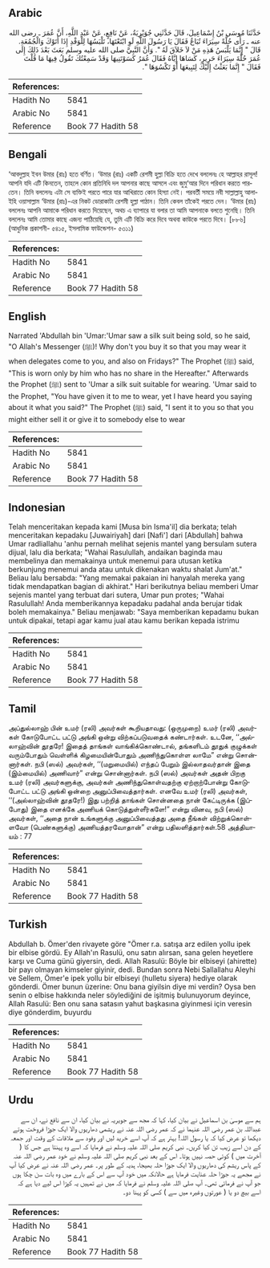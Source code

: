 ## Arabic


<div dir="rtl" lang="ar" style={{fontSize:'larger',backgroundColor:'#f8f9fa',padding:20}}>
حَدَّثَنَا مُوسَى بْنُ إِسْمَاعِيلَ، قَالَ حَدَّثَنِي جُوَيْرِيَةُ، عَنْ نَافِعٍ، عَنْ عَبْدِ اللَّهِ، أَنَّ عُمَرَ ـ رضى الله عنه ـ رَأَى حُلَّةً سِيَرَاءَ تُبَاعُ فَقَالَ يَا رَسُولَ اللَّهِ لَوِ ابْتَعْتَهَا، تَلْبَسُهَا لِلْوَفْدِ إِذَا أَتَوْكَ وَالْجُمُعَةِ‏.‏ قَالَ ‏"‏ إِنَّمَا يَلْبَسُ هَذِهِ مَنْ لاَ خَلاَقَ لَهُ ‏"‏‏.‏ وَأَنَّ النَّبِيَّ صلى الله عليه وسلم بَعَثَ بَعْدَ ذَلِكَ إِلَى عُمَرَ حُلَّةَ سِيَرَاءَ حَرِيرٍ، كَسَاهَا إِيَّاهُ فَقَالَ عُمَرُ كَسَوْتَنِيهَا وَقَدْ سَمِعْتُكَ تَقُولُ فِيهَا مَا قُلْتَ فَقَالَ ‏"‏ إِنَّمَا بَعَثْتُ إِلَيْكَ لِتَبِيعَهَا أَوْ تَكْسُوَهَا ‏"‏‏.‏
</div>
<div style={{backgroundColor:'#f8f9fa',padding:20, marginBottom: 10}}><table> <thead> <tr> <th>References:</th> <th></th> </tr> </thead> <tbody><tr><td>Hadith No</td><td>5841</td></tr><tr><td>Arabic No</td><td>5841</td></tr><tr><td>Reference</td><td>Book 77 Hadith 58</td></tr></tbody></table></div>

## Bengali


<div dir="ltr" lang="bn" style={{fontSize:'larger',backgroundColor:'#f8f9fa',padding:20}}>
‘আবদুল্লাহ ইবন উমার (রাঃ) হতে বর্ণিত। ‘উমার (রাঃ) একটি রেশমী হুল্লা বিক্রি হতে দেখে বললেনঃ হে আল্লাহর রাসূল! আপনি যদি এটি কিনতেন, তাহলে কোন প্রতিনিধি দল আপনার কাছে আসলে এবং জুমু‘আর দিনে পরিধান করতে পারতেন। তিনি বললেনঃ এটা সে ব্যক্তিই পরতে পারে যার আখিরাতে কোন হিস্যা নেই। পরবর্তী সময়ে নবী সাল্লাল্লাহু আলাইহি ওয়াসাল্লাম ‘উমার (রাঃ)-এর নিকট ডোরাকাটা রেশমী হুল্লা পাঠান। তিনি কেবল তাঁকেই পরতে দেন। ‘উমার (রাঃ) বললেনঃ আপনি আমাকে পরিধান করতে দিয়েছেন, অথচ এ ব্যাপারে যা বলার তা আমি আপনাকে বলতে শুনেছি। তিনি বললেনঃ আমি তোমার কাছে এজন্য পাঠিয়েছি যে, তুমি এটি বিক্রি করে দিবে অথবা কাউকে পরতে দিবে। [৮৮৬] (আধুনিক প্রকাশনী- ৫৪১৫, ইসলামিক ফাউন্ডেশন- ৫৩১১)
</div>
<div style={{backgroundColor:'#f8f9fa',padding:20, marginBottom: 10}}><table> <thead> <tr> <th>References:</th> <th></th> </tr> </thead> <tbody><tr><td>Hadith No</td><td>5841</td></tr><tr><td>Arabic No</td><td>5841</td></tr><tr><td>Reference</td><td>Book 77 Hadith 58</td></tr></tbody></table></div>

## English


<div dir="ltr" lang="en" style={{fontSize:'larger',backgroundColor:'#f8f9fa',padding:20}}>
Narrated 'Abdullah bin 'Umar:'Umar saw a silk suit being sold, so he said, "O Allah's Messenger (ﷺ)! Why don't you buy it so that you may wear it when delegates come to you, and also on Fridays?" The Prophet (ﷺ) said, "This is worn only by him who has no share in the Hereafter." Afterwards the Prophet (ﷺ) sent to 'Umar a silk suit suitable for wearing. 'Umar said to the Prophet, "You have given it to me to wear, yet I have heard you saying about it what you said?" The Prophet (ﷺ) said, "I sent it to you so that you might either sell it or give it to somebody else to wear
</div>
<div style={{backgroundColor:'#f8f9fa',padding:20, marginBottom: 10}}><table> <thead> <tr> <th>References:</th> <th></th> </tr> </thead> <tbody><tr><td>Hadith No</td><td>5841</td></tr><tr><td>Arabic No</td><td>5841</td></tr><tr><td>Reference</td><td>Book 77 Hadith 58</td></tr></tbody></table></div>

## Indonesian


<div dir="ltr" lang="id" style={{fontSize:'larger',backgroundColor:'#f8f9fa',padding:20}}>
Telah menceritakan kepada kami [Musa bin Isma'il] dia berkata; telah menceritakan kepadaku [Juwairiyah] dari [Nafi'] dari [Abdullah] bahwa Umar radliallahu 'anhu pernah melihat sejenis mantel yang bersulam sutera dijual, lalu dia berkata; "Wahai Rasulullah, andaikan baginda mau membelinya dan memakainya untuk menemui para utusan ketika berkunjung menemui anda atau untuk dikenakan waktu shalat Jum'at." Beliau lalu bersabda: "Yang memakai pakaian ini hanyalah mereka yang tidak mendapatkan bagian di akhirat." Hari berikutnya beliau memberi Umar sejenis mantel yang terbuat dari sutera, Umar pun protes; "Wahai Rasulullah! Anda memberikannya kepadaku padahal anda berujar tidak boleh memakainya." Beliau menjawab: "Saya memberikan kepadamu bukan untuk dipakai, tetapi agar kamu jual atau kamu berikan kepada istrimu
</div>
<div style={{backgroundColor:'#f8f9fa',padding:20, marginBottom: 10}}><table> <thead> <tr> <th>References:</th> <th></th> </tr> </thead> <tbody><tr><td>Hadith No</td><td>5841</td></tr><tr><td>Arabic No</td><td>5841</td></tr><tr><td>Reference</td><td>Book 77 Hadith 58</td></tr></tbody></table></div>

## Tamil


<div dir="ltr" lang="ta" style={{fontSize:'larger',backgroundColor:'#f8f9fa',padding:20}}>
அப்துல்லாஹ் பின் உமர் (ரலி) அவர்கள் கூறியதாவது: (ஒருமுறை) உமர் (ரலி) அவர்கள் கோடுபோட்ட பட்டு அங்கி ஒன்று விற்கப்படுவதைக் கண்டார்கள். உடனே, ‘‘அல்லாஹ்வின் தூதரே! இதைத் தாங்கள் வாங்கிக்கொண்டால், தங்களிடம் தூதுக் குழுக்கள் வரும்போதும் வெள்ளிக் கிழமையின்போதும் அணிந்துகொள்ள லாமே” என்று சொன்னார்கள். நபி (ஸல்) அவர்கள், ‘‘(மறுமையில்) எந்தப் பேறும் இல்லாதவர்தான் இதை (இம்மையில்) அணிவார்” என்று சொன்னார்கள். நபி (ஸல்) அவர்கள் அதன் பிறகு உமர் (ரலி) அவர்களுக்கு, அவர்கள் அணிந்துகொள்வதற்கு ஏற்றாற்போன்று கோடுபோட்ட பட்டு அங்கி ஒன்றை அனுப்பிவைத்தார்கள். எனவே உமர் (ரலி) அவர்கள், ‘‘(அல்லாஹ்வின் தூதரே!) இது பற்றித் தாங்கள் சொன்னதை நான் கேட்டிருக்க (இப்போது) இதை எனக்கே அணியக் கொடுத்துள்ளீர்களே!” என்று வினவ, நபி (ஸல்) அவர்கள், ‘‘அதை நான் உங்களுக்கு அனுப்பிவைத்தது அதை நீங்கள் விற்றுக்கொள்ளவோ (பெண்களுக்கு) அணியத்தரவோதான்” என்று பதிலளித்தார்கள்.58 அத்தியாயம் : 77
</div>
<div style={{backgroundColor:'#f8f9fa',padding:20, marginBottom: 10}}><table> <thead> <tr> <th>References:</th> <th></th> </tr> </thead> <tbody><tr><td>Hadith No</td><td>5841</td></tr><tr><td>Arabic No</td><td>5841</td></tr><tr><td>Reference</td><td>Book 77 Hadith 58</td></tr></tbody></table></div>

## Turkish


<div dir="ltr" lang="tr" style={{fontSize:'larger',backgroundColor:'#f8f9fa',padding:20}}>
Abdullah b. Ömer'den rivayete göre "Ömer r.a. satışa arz edilen yollu ipek bir elbise gördü. Ey Allah'ın Rasulü, onu satın alırsan, sana gelen heyetlere karşı ve Cuma günü giyersin, dedi. Allah Rasulü: Böyle bir elbiseyi (ahirette) bir payı olmayan kimseler giyinir, dedi. Bundan sonra Nebi Sallallahu Aleyhi ve Sellem, Ömer'e ipek yollu bir elbiseyi (hulletu siyera) hediye olarak gönderdi. Ömer bunun üzerine: Onu bana giyilsin diye mi verdin? Oysa ben senin o elbise hakkında neler söylediğini de işitmiş bulunuyorum deyince, Allah Rasulü: Ben onu sana satasın yahut başkasına giyinmesi için veresin diye gönderdim, buyurdu
</div>
<div style={{backgroundColor:'#f8f9fa',padding:20, marginBottom: 10}}><table> <thead> <tr> <th>References:</th> <th></th> </tr> </thead> <tbody><tr><td>Hadith No</td><td>5841</td></tr><tr><td>Arabic No</td><td>5841</td></tr><tr><td>Reference</td><td>Book 77 Hadith 58</td></tr></tbody></table></div>

## Urdu


<div dir="rtl" lang="ur" style={{fontSize:'larger',backgroundColor:'#f8f9fa',padding:20}}>
ہم سے موسیٰ بن اسماعیل نے بیان کیا، کہا کہ مجھ سے جویریہ نے بیان کیا، ان سے نافع نے، ان سے عبداللہ بن عمر رضی اللہ عنہما نے کہ عمر رضی اللہ عنہ نے ریشمی دھاریوں والا ایک جوڑا فروخت ہوتے دیکھا تو عرض کیا کہ یا رسول اللہ! بہتر ہے کہ آپ اسے خرید لیں اور وفود سے ملاقات کے وقت اور جمعہ کے دن اسے زیب تن کیا کریں۔ نبی کریم صلی اللہ علیہ وسلم نے فرمایا کہ اسے وہ پہنتا ہے جس کا ( آخرت میں ) کوئی حصہ نہیں ہوتا۔ اس کے بعد نبی کریم صلی اللہ علیہ وسلم نے خود عمر رضی اللہ عنہ کے پاس ریشم کی دھاریوں والا ایک جوڑا حلہ بھیجا، ہدیہ کے طور پر۔ عمر رضی اللہ عنہ نے عرض کیا آپ نے مجھے یہ جوڑا حلہ عنایت فرمایا ہے حالانکہ میں خود آپ سے اس کے بارے میں وہ بات سن چکا ہوں جو آپ نے فرمائی تھی۔ آپ صلی اللہ علیہ وسلم نے فرمایا کہ میں نے تمہیں یہ کپڑا اس لیے دیا ہے کہ اسے بیچ دو یا ( عورتوں وغیرہ میں سے ) کسی کو پہنا دو۔
</div>
<div style={{backgroundColor:'#f8f9fa',padding:20, marginBottom: 10}}><table> <thead> <tr> <th>References:</th> <th></th> </tr> </thead> <tbody><tr><td>Hadith No</td><td>5841</td></tr><tr><td>Arabic No</td><td>5841</td></tr><tr><td>Reference</td><td>Book 77 Hadith 58</td></tr></tbody></table></div>